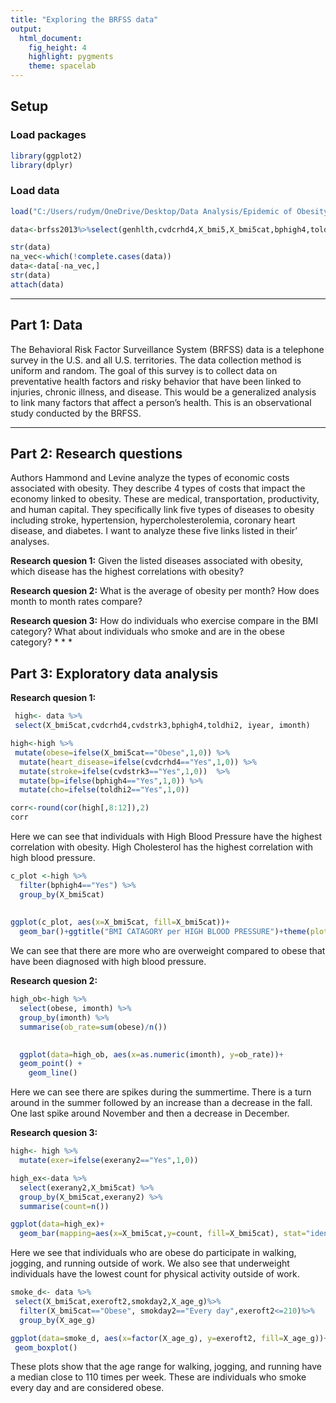 ---
title: "Exploring the BRFSS data"
output: 
  html_document: 
    fig_height: 4
    highlight: pygments
    theme: spacelab
---

## Setup

### Load packages

```{r load-packages, message = FALSE}
library(ggplot2)
library(dplyr)
```

### Load data



```{r load-data}
load("C:/Users/rudym/OneDrive/Desktop/Data Analysis/Epidemic of Obesity/brfss2013.rdata")
```
```{r}
data<-brfss2013%>%select(genhlth,cvdcrhd4,X_bmi5,X_bmi5cat,bphigh4,toldhi2,cvdstrk3,educa,strength,smoke100,alcday5,exerany2,X_ageg5yr,exeroft2,imonth,iday, iyear, X_age_g, smokday2)

str(data)
na_vec<-which(!complete.cases(data))
data<-data[-na_vec,]
str(data)
attach(data)
```



* * *

## Part 1: Data
The Behavioral Risk Factor Surveillance System (BRFSS) data is a telephone survey in the U.S. and all U.S. territories. The data collection method is uniform and random. The goal of this survey is to collect data on preventative health factors and risky behavior that have been linked to injuries, chronic illness, and disease. This would be a generalized analysis to link many factors that affect a person's health. This is an observational study conducted by the BRFSS.



* * *

## Part 2: Research questions
Authors Hammond and Levine analyze the types of economic costs associated with obesity. They describe 4 types of costs that impact the economy linked to obesity. These are medical, transportation, productivity, and human capital. They specifically link five types of diseases to obesity including stroke, hypertension, hypercholesterolemia, coronary heart disease, and diabetes. I want to analyze these five links listed in their' analyses. 

**Research quesion 1:**
Given the listed diseases associated with obesity, which disease has the highest correlations with obesity?

**Research quesion 2:**
What is the average of obesity per month? How does month to month rates compare?

**Research quesion 3:**
How do individuals who exercise compare in the BMI category? 
What about individuals who smoke and are in the obese category?
* * *



## Part 3: Exploratory data analysis



**Research quesion 1:**


```{r}
 high<- data %>% 
 select(X_bmi5cat,cvdcrhd4,cvdstrk3,bphigh4,toldhi2, iyear, imonth)
```
```{r}
high<-high %>% 
 mutate(obese=ifelse(X_bmi5cat=="Obese",1,0)) %>%
  mutate(heart_disease=ifelse(cvdcrhd4=="Yes",1,0)) %>%
  mutate(stroke=ifelse(cvdstrk3=="Yes",1,0))  %>%
  mutate(bp=ifelse(bphigh4=="Yes",1,0)) %>%
  mutate(cho=ifelse(toldhi2=="Yes",1,0))
```
```{r}
corr<-round(cor(high[,8:12]),2)
corr
```
Here we can see that individuals with High Blood Pressure have the highest correlation with obesity. High Cholesterol has the highest correlation with high blood pressure.

```{r}
c_plot <-high %>%
  filter(bphigh4=="Yes") %>%
  group_by(X_bmi5cat) 
  
  
ggplot(c_plot, aes(x=X_bmi5cat, fill=X_bmi5cat))+
  geom_bar()+ggtitle("BMI CATAGORY per HIGH BLOOD PRESSURE")+theme(plot.title=element_text(hjust=0.5))
```



We can see that there are more who are overweight compared to obese that have been diagnosed with high blood pressure.


**Research quesion 2:**
```{r}
high_ob<-high %>%
  select(obese, imonth) %>%
  group_by(imonth) %>%
  summarise(ob_rate=sum(obese)/n()) 
            

  ggplot(data=high_ob, aes(x=as.numeric(imonth), y=ob_rate))+
  geom_point() +
    geom_line()
```

Here we can see there are spikes during the summertime. There is a turn around in the summer followed by an increase than a decrease in the fall. One last spike around November and then a decrease in December.

**Research quesion 3:**


```{r}
high<- high %>%
  mutate(exer=ifelse(exerany2=="Yes",1,0))
```
```{r}
high_ex<-data %>%
  select(exerany2,X_bmi5cat) %>%
  group_by(X_bmi5cat,exerany2) %>%
  summarise(count=n())
```
```{r}
ggplot(data=high_ex)+ 
  geom_bar(mapping=aes(x=X_bmi5cat,y=count, fill=X_bmi5cat), stat="identity")
```

Here we see that individuals who are obese do participate in walking, jogging, and running outside of work. We also see that underweight individuals have the lowest count for physical activity outside of work.

```{r}
smoke_d<- data %>%
 select(X_bmi5cat,exeroft2,smokday2,X_age_g)%>%
  filter(X_bmi5cat=="Obese", smokday2=="Every day",exeroft2<=210)%>%
  group_by(X_age_g)

```

```{r}
  
ggplot(data=smoke_d, aes(x=factor(X_age_g), y=exeroft2, fill=X_age_g))+
 geom_boxplot()
```

These plots show that the age range for walking, jogging, and running have a median close to 110 times per week. These are individuals who smoke every day and are considered obese.